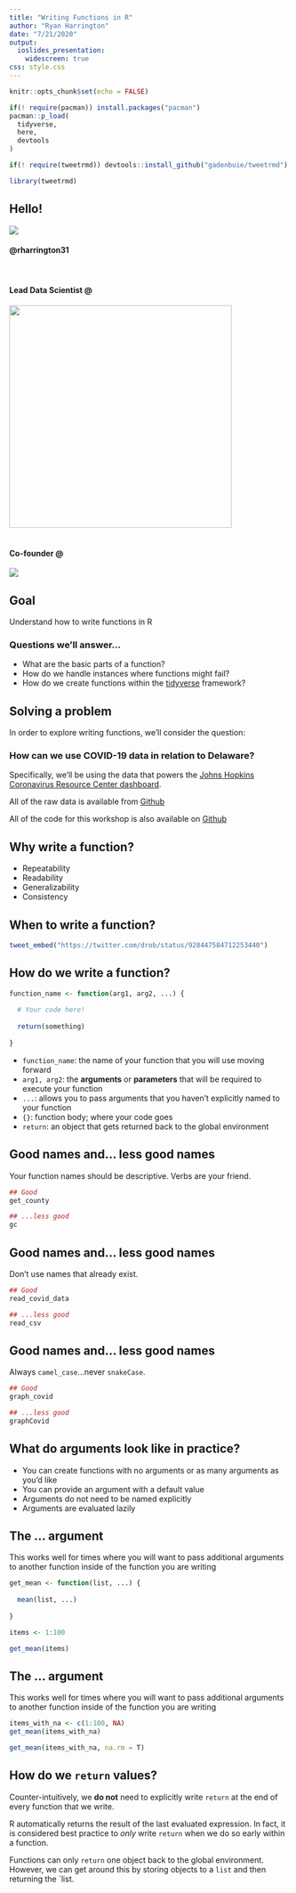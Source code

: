 ```yaml
---
title: "Writing Functions in R"
author: "Ryan Harrington"
date: "7/21/2020"
output:
  ioslides_presentation:
    widescreen: true
css: style.css
---
```


```r
knitr::opts_chunk$set(echo = FALSE)
```

```r
if(! require(pacman)) install.packages("pacman")
pacman::p_load(
  tidyverse,
  here,
  devtools
)

if(! require(tweetrmd)) devtools::install_github("gadenbuie/tweetrmd")

library(tweetrmd)
```

## Hello! {.flexbox .vcenter}

<div class="centered">
<div class="columns-2">

<div class="rounded">
![](images/Ryan - 2018 (912x912, arms folded).jpg){width=400px; height=400px;}
</div>

#### @rharrington31

<p class="forceBreak"></p>

<br>

#### Lead Data Scientist @

![](images/CompassRed primary.png){width=400px} <br>
<br>

#### Co-founder @

![](images/ODD_fullcolor-01.png){width=300px;} <br>
<!-- columns-2 -->
</div>

<!-- centered -->
</div> 

## Goal
Understand how to write functions in R

### Questions we'll answer...

* What are the basic parts of a function?
* How do we handle instances where functions might fail?
* How do we create functions within the [tidyverse](https://www.tidyverse.org/) framework?

## Solving a problem

In order to explore writing functions, we'll consider the question:

### How can we use COVID-19 data in relation to Delaware?

Specifically, we'll be using the data that powers the [Johns Hopkins Coronavirus Resource Center dashboard](https://coronavirus.jhu.edu/map.html).

All of the raw data is available from [Github](https://github.com/CSSEGISandData/COVID-19)

All of the code for this workshop is also available on [Github](https://github.com/rharrington31/functions_workshop)

## Why write a function?

* Repeatability
* Readability
* Generalizability
* Consistency

## When to write a function? {.flexbox .vcenter}

```r
tweet_embed("https://twitter.com/drob/status/928447584712253440")
```

## How do we write a function?

```r
function_name <- function(arg1, arg2, ...) {
  
  # Your code here!
  
  return(something)
  
}
```

* `function_name`: the name of your function that you will use moving forward
* `arg1, arg2`: the **arguments** or **parameters** that will be required to execute your function
* `...`: allows you to pass arguments that you haven't explicitly named to your function
* `{}`: function body; where your code goes
* `return`: an object that gets returned back to the global environment

## Good names and... less good names

Your function names should be descriptive. Verbs are your friend.
```r
## Good
get_county

## ...less good
gc
```

## Good names and... less good names

Don't use names that already exist.
```r
## Good
read_covid_data

## ...less good
read_csv
```

## Good names and... less good names

Always `camel_case`...never `snakeCase`.
```r
## Good
graph_covid

## ...less good
graphCovid
```

## What do arguments look like in practice?

* You can create functions with no arguments or as many arguments as you'd like
* You can provide an argument with a default value
* Arguments do not need to be named explicitly
* Arguments are evaluated lazily

## The ... argument

This works well for times where you will want to pass additional arguments to another function inside of the function you are writing

```r
get_mean <- function(list, ...) {
  
  mean(list, ...)
  
}
```

```r
items <- 1:100

get_mean(items)
```

## The ... argument

This works well for times where you will want to pass additional arguments to another function inside of the function you are writing

```r
items_with_na <- c(1:100, NA)
get_mean(items_with_na)
```

```r
get_mean(items_with_na, na.rm = T)
```

## How do we `return` values?

Counter-intuitively, we **do not** need to explicitly write `return` at the end of every function that we write.

R automatically returns the result of the last evaluated expression. In fact, it is considered best practice to *only* write `return` when we do so early within a function.

Functions can only `return` one object back to the global environment. However, we can get around this by storing objects to a `list` and then returning the `list.
